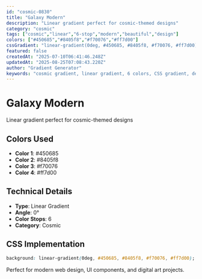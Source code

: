 ```yaml
---
id: "cosmic-0830"
title: "Galaxy Modern"
description: "Linear gradient perfect for cosmic-themed designs"
category: "cosmic"
tags: ["cosmic","linear","6-stop","modern","beautiful","design"]
colors: ["#450685","#8405f8","#f70076","#ff7d00"]
cssGradient: "linear-gradient(0deg, #450685, #8405f8, #f70076, #ff7d00)"
featured: false
createdAt: "2025-07-10T06:41:46.248Z"
updatedAt: "2025-08-25T07:08:43.220Z"
author: "Gradient Generator"
keywords: "cosmic gradient, linear gradient, 6 colors, CSS gradient, design, #450685, #8405f8, #f70076, #ff7d00"
---
```


# Galaxy Modern

Linear gradient perfect for cosmic-themed designs

## Colors Used
- **Color 1**: #450685
- **Color 2**: #8405f8
- **Color 3**: #f70076
- **Color 4**: #ff7d00

## Technical Details
- **Type**: Linear Gradient
- **Angle**: 0°
- **Color Stops**: 6
- **Category**: Cosmic

## CSS Implementation
```css
background: linear-gradient(0deg, #450685, #8405f8, #f70076, #ff7d00);
```

Perfect for modern web design, UI components, and digital art projects.
